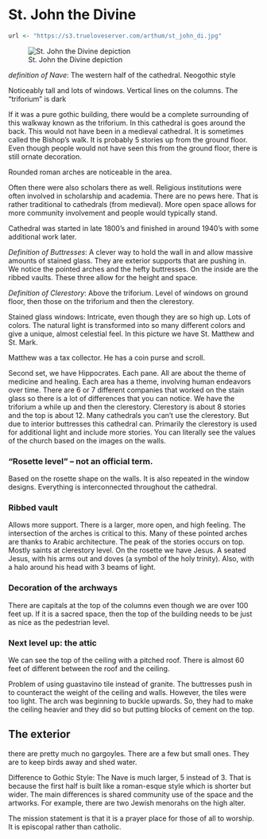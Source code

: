 # St. John the Divine

```r
url <- "https://s3.trueloveserver.com/arthum/st_john_di.jpg"
```

![St. John the Divine depiction](`r url`)

*definition of Nave*: The western half of the cathedral. Neogothic style 

Noticeably tall and lots of windows. Vertical lines on the columns. The “triforium” is dark 

If it was a pure gothic building, there would be a complete surrounding of this walkway known as the triforium. In this cathedral is goes around the back. This would not have been in a medieval cathedral. It is sometimes called the Bishop’s walk. It is probably 5 stories up from the ground floor. Even though people would not have seen this from the ground floor, there is still ornate decoration. 

Rounded roman arches are noticeable in the area.  

Often there were also scholars there as well. Religious institutions were often involved in scholarship and academia. There are no pews here. That is rather traditional to cathedrals (from medieval). More open space allows for more community involvement and people would typically stand.  

Cathedral was started in late 1800’s and finished in around 1940’s with some additional work later.  

*Definition of Buttresses*: A clever way to hold the wall in and allow massive amounts of stained glass. They are exterior supports that are pushing in. We notice the pointed arches and the hefty buttresses. On the inside are the ribbed vaults. These three allow for the height and space.  


*Definition of Clerestory*: Above the triforium. Level of windows on ground floor, then those on the triforium and then the clerestory.  


Stained glass windows: Intricate, even though they are so high up. Lots of colors. The natural light is transformed into so many different colors and give a unique, almost celestial feel. In this picture we have St. Matthew and St. Mark.  

Matthew was a tax collector. He has a coin purse and scroll.  

Second set, we have Hippocrates. Each pane. All are about the theme of medicine and healing. Each area has a theme, involving human endeavors over time. There are 6 or 7 different companies that worked on the stain glass so there is a lot of differences that you can notice. We have the triforium a while up and then the clerestory. Clerestory is about 8 stories and the top is about 12.  Many cathedrals you can’t use the clerestory. But due to interior buttresses this cathedral can. Primarily the clerestory is used for additional light and include more stories. You can literally see the values of the church based on the images on the walls.  

### “Rosette level” – not an official term. 
Based on the rosette shape on the walls. It is also repeated in the window designs. Everything is interconnected throughout the cathedral.  

### Ribbed vault
 Allows more support. There is a larger, more open, and high feeling. The intersection of the arches is critical to this. Many of these pointed arches are thanks to Arabic architecture. The peak of the stories occurs on top. Mostly saints at clerestory level. On the rosette we have Jesus. A seated Jesus, with his arms out and doves (a symbol of the holy trinity). Also, with a halo around his head with 3 beams of light.  

### Decoration of the archways
 There are capitals at the top of the columns even though we are over 100 feet up. If it is a sacred space, then the top of the building needs to be just as nice as the pedestrian level.  

### Next level up: the attic
We can see the top of the ceiling with a pitched roof. There is almost 60 feet of different between the roof and the ceiling.  

Problem of using guastavino tile instead of granite. The buttresses push in to counteract the weight of the ceiling and walls. However, the tiles were too light. The arch was beginning to buckle upwards. So, they had to make the ceiling heavier and they did so but putting blocks of cement on the top.  

## The exterior
there are pretty much no gargoyles. There are a few but small ones. They are to keep birds away and shed water.  

Difference to Gothic Style: The Nave is much larger, 5 instead of 3. That is because the first half is built like a roman-esque style which is shorter but wider. The main differences is shared community use of the space and the artworks. For example, there are two Jewish menorahs on the high alter.  

The mission statement is that it is a prayer place for those of all to worship. It is episcopal rather than catholic.  



